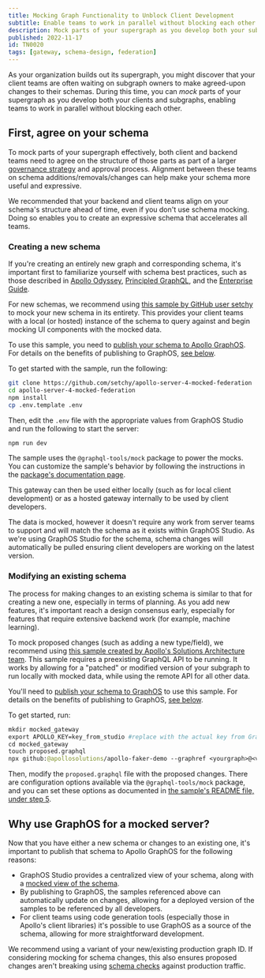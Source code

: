```yaml
---
title: Mocking Graph Functionality to Unblock Client Development
subtitle: Enable teams to work in parallel without blocking each other
description: Mock parts of your supergraph as you develop both your subgraphs and clients to enable teams to work in parallel without blocking each other.
published: 2022-11-17
id: TN0020
tags: [gateway, schema-design, federation]
---
```


As your organization builds out its supergraph, you might discover that your client teams are often waiting on subgraph owners to make agreed-upon changes to their schemas. During this time, you can _mock_ parts of your supergraph as you develop both your clients and subgraphs, enabling teams to work in parallel without blocking each other.

## First, agree on your schema

To mock parts of your supergraph effectively, both client and backend teams need to agree on the structure of those parts as part of a larger [governance strategy](/enterprise-guide/graph-administration#governance) and approval process. Alignment between these teams on schema additions/removals/changes can help make your schema more useful and expressive.

<Note>

We recommended that your backend and client teams align on your schema's structure ahead of time, even if you don't use schema mocking. Doing so enables you to create an expressive schema that accelerates all teams.

</Note>

### Creating a new schema

If you're creating an entirely new graph and corresponding schema, it's important first to familiarize yourself with schema best practices, such as those described in [Apollo Odyssey](https://www.apollographql.com/tutorials), [Principled GraphQL](https://principledgraphql.com/), and the [Enterprise Guide](/enterprise-guide/introduction).

For new schemas, we recommend using [this sample by GitHub user setchy](https://github.com/setchy/apollo-server-4-mocked-federation) to mock your new schema in its entirety. This provides your client teams with a local (or hosted) instance of the schema to query against and begin mocking UI components with the mocked data.

To use this sample, you need to [publish your schema to Apollo GraphOS](/graphos/delivery/publishing-schemas/). For details on the benefits of publishing to GraphOS, [see below](#why-use-graphos-for-a-mocked-server).

To get started with the sample, run the following:

```bash showLineNumbers=false
git clone https://github.com/setchy/apollo-server-4-mocked-federation
cd apollo-server-4-mocked-federation
npm install
cp .env.template .env
```

Then, edit the `.env` file with the appropriate values from GraphOS Studio and run the following to start the server:

```bash showLineNumbers=false
npm run dev
```

The sample uses the `@graphql-tools/mock` package to power the mocks. You can customize the sample's behavior by following the instructions in the [package's documentation page](https://www.the-guild.dev/graphql/tools/docs/mocking).

This gateway can then be used either locally (such as for local client development) or as a hosted gateway internally to be used by client developers.

The data is mocked, however it doesn't require any work from server teams to support and will match the schema as it exists within GraphOS Studio. As we're using GraphOS Studio for the schema, schema changes will automatically be pulled ensuring client developers are working on the latest version.

### Modifying an existing schema

The process for making changes to an existing schema is similar to that for creating a new one, especially in terms of planning. As you add new features, it's important reach a design consensus early, especially for features that require extensive backend work (for example, machine learning).

To mock proposed changes (such as adding a new type/field), we recommend using [this sample created by Apollo's Solutions Architecture team](https://github.com/apollosolutions/apollo-faker-demo). This sample requires a preexisting GraphQL API to be running. It works by allowing for a "patched" or modified version of your subgraph to run locally with mocked data, while using the remote API for all other data.

You'll need to [publish your schema to GraphOS](/graphos/delivery/publishing-schemas/) to use this sample. For details on the benefits of publishing to GraphOS, [see below](#why-use-graphos-for-a-mocked-server).

To get started, run:

```graphql
mkdir mocked_gateway
export APOLLO_KEY=key_from_studio #replace with the actual key from GraphOS Studio
cd mocked_gateway
touch proposed.graphql
npx github:@apollosolutions/apollo-faker-demo --graphref <yourgraph>@<variant> --remote https://yourapi.com/graphql
```

Then, modify the `proposed.graphql` file with the proposed changes. There are configuration options available via the `@graphql-tools/mock` package, and you can set these options as documented in [the sample's README file, under step 5](https://github.com/apollosolutions/apollo-faker-demo#usage).

## Why use GraphOS for a mocked server?

Now that you have either a new schema or changes to an existing one, it's important to publish that schema to Apollo GraphOS for the following reasons:

- GraphOS Studio provides a centralized view of your schema, along with a [mocked view of the schema](/graphos/explorer/additional-features/#mocked-responses).
- By publishing to GraphOS, the samples referenced above can automatically update on changes, allowing for a deployed version of the samples to be referenced by all developers.
- For client teams using code generation tools (especially those in Apollo's client libraries) it's possible to use GraphOS as a source of the schema, allowing for more straightforward development.

We recommend using a variant of your new/existing production graph ID. If considering mocking for schema changes, this also ensures proposed changes aren't breaking using [schema checks](/graphos/delivery/schema-checks) against production traffic.

